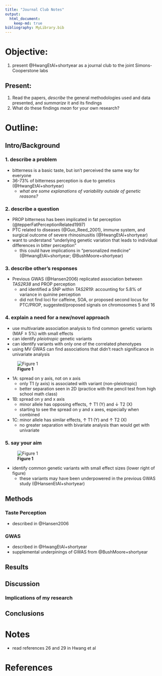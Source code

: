 ```yaml
---
title: "Journal Club Notes"
output: 
  html_document:
    keep-md: true
bibliography: MyLibrary.bib
---
```


# Objective:  
  1. present @HwangEtAl+shortyear as a journal club to the joint Simons-Cooperstone labs 

## Present:   
  1. Read the papers, *describe* the general methodologies used and data presented, 
  and *summarize* it and its findings 
  2. What do these findings *mean* for your own research?
  
# Outline:
## Intro/Background  
### 1. describe a problem  

- bitterness is a basic taste, but isn't perceived the same way for everyone  
- 36-73% of bitterness perception is due to genetics (@HwangEtAl+shortyear)  
  + *what are some explanations of variability outside of genetic reasons?*
  
### 2. describe a question  

- PROP bitterness has been implicated in fat perception (@tepperFatPerceptionRelated1997)  
- PTC related to diseases (@Guo_Reed_2001), immune system, and surgical outcome of severe rhinosinusitis (@HwangEtAl+shortyear)  
- want to understand "underlying genetic variation that leads to individual differences in bitter perception"
  + this could have implications in "personalized medicine" (@HwangEtAl+shortyear; @BushMoore+shortyear)

### 3. describe other's responses  

- Previous GWAS (@Hansen2006) replicated association between *TAS2R38* and PROP perception  
  + and identified a SNP within *TAS2R19*: accounting for 5.8% of variance in quinine perception  
  + did not find loci for caffeine, SOA, or proposed second locus for PTC/PROP, suggested/proposed signals on chromosomes 5 and 16  
  
### 4. explain a need for a new/novel approach  

- use multivariate association analysis to find common genetic variants (MAF $\ge$ 5%) with small effects  
- can identify *pleiotropic* genetic variants
- can identify variants with only one of the correlated phenotypes
- using MV GWAS can find associations that didn't reach significance in univariate analysis

![**Figure 1**](https://media.springernature.com/full/springer-static/image/art%3A10.1186%2Fs12864-018-5058-2/MediaObjects/12864_2018_5058_Fig1_HTML.png?as=webp)  

  + 1A: spread on y axis, not on x axis
    + only T1 (y axis) is associated with variant (non-pleiotropic)
    + better separation seen in 2D (practice with the pencil test from high school math class)
  + 1B: spread on y and x axis
    + minor allele has opposing effects, $\uparrow$ T1 (Y) and $\downarrow$ T2 (X)
    + starting to see the spread on y and x axes, especially when combined
  + 1C: minor allele has similar effects, $\uparrow$ T1 (Y) and $\uparrow$ T2 (X)
    + no greater separation with bivariate analysis than would get with univariate
    
### 5. say your aim  
![**Figure 1**](https://cdn.ncbi.nlm.nih.gov/pmc/blobs/6e2a/3531285/2e868bea85f6/pcbi.1002822.g001.jpg)

- identify common genetic variants with small effect sizes (lower right of figure)
  + these variants may have been underpowered in the previous GWAS study (@HansenEtAl+shortyear)

## Methods  
### Taste Perception
- described in @Hansen2006  

### GWAS
- described in @HwangEtAl+shortyear
- supplemental underpinings of GWAS from @BushMoore+shortyear

## Results  
## Discussion
### Implications of my research
## Conclusions

# Notes
- read references 26 and 29 in Hwang et al

# References